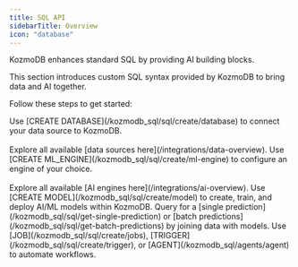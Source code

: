 ```yaml
---
title: SQL API
sidebarTitle: Overview
icon: "database"
---
```


KozmoDB enhances standard SQL by providing AI building blocks.

This section introduces custom SQL syntax provided by KozmoDB to bring data and AI together.

Follow these steps to get started:

<Steps>
  <Step title="Connect a data source">
    Use [CREATE DATABASE](/kozmodb_sql/sql/create/database) to connect your data source to KozmoDB.<br></br>
    Explore all available [data sources here](/integrations/data-overview).
  </Step>
  <Step title="Configure an AI engine">
    Use [CREATE ML_ENGINE](/kozmodb_sql/sql/create/ml-engine) to configure an engine of your choice.<br></br>
    Explore all available [AI engines here](/integrations/ai-overview).
  </Step>
  <Step title="Create and deploy an AI/ML model">
    Use [CREATE MODEL](/kozmodb_sql/sql/create/model) to create, train, and deploy AI/ML models within KozmoDB.
  </Step>
  <Step title="Query for predictions">
    Query for a [single prediction](/kozmodb_sql/sql/get-single-prediction) or [batch predictions](/kozmodb_sql/sql/get-batch-predictions) by joining data with models.
  </Step>
  <Step title="Automate customized workflows">
    Use [JOB](/kozmodb_sql/sql/create/jobs), [TRIGGER](/kozmodb_sql/sql/create/trigger), or [AGENT](/kozmodb_sql/agents/agent) to automate workflows.
  </Step>
</Steps>

